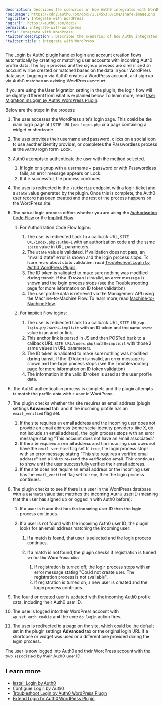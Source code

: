```yaml
---
description: Describes the scenarios of how Auth0 integrates with WordPress
'og:image': https://cdn2.auth0.com/docs/1.14553.0/img/share-image.png
'og:title': Integrate with WordPress
'og:url': https://auth0.com/docs/
permalink: integrate-with-wordpress
title: Integrate with WordPress
'twitter:description': Describes the scenarios of how Auth0 integrates with WordPress
'twitter:title': Integrate with WordPress
---
```

The Login by Auth0 plugin handles login and account creation flows automatically by creating or matching user accounts with incoming Auth0 profile data. The login process and the signup process are similar and an account will be created or matched based on the data in your WordPress database. Logging in via Auth0 creates a WordPress account, and sign up via Auth0 matches an existing WordPress account.

If you are using the User Migration setting in the plugin, the login flow will be slightly different from what is explained below. To learn more, read [User Migration in Login by Auth0 WordPress Plugin](/docs/customize/integrations/cms/wordpress-plugin/user-migration-in-login-by-auth0).

Below are the steps in the process:

1. The user accesses the WordPress site's login page. This could be the main login page at `[SITE URL]/wp-login.php` or a page containing a widget or shortcode.
2. The user provides their username and password, clicks on a social icon to use another identity provider, or completes the Passwordless process in the Auth0 login form, Lock.
3. Auth0 attempts to authenticate the user with the method selected.

   1. If login or signup with a username + password or with Passwordless fails, an error message appears on Lock.
   2. If it is successful, the process continues.
4. The user is redirected to the `/authorize` endpoint with a login ticket and a `state` value generated by the plugin. Once this is complete, the Auth0 user record has been created and the rest of the process happens on the WordPress site.
5. The actual login process differs whether you are using the [Authorization Code Flow](/docs/get-started/authentication-and-authorization-flow/authorization-code-flow) or the [Implicit Flow](/docs/authenticate/login/oidc-conformant-authentication/oidc-adoption-implicit-flow):

   1. For Authorization Code Flow logins:

      1. The user is redirected back to a callback URL, `SITE URL/index.php?auth0=1` with an authorization code and the same `state` value in URL parameters.
      2. The `state` value is validated. If validation does not pass, an "Invalid state" error is shown and the login process stops. To learn more about state validation, read [Troubleshoot Login by Auth0 WordPress Plugin](/docs/customize/integrations/cms/wordpress-plugin/troubleshoot-login-by-auth0).
      3. The ID token is validated to make sure nothing was modified during transit. If the ID token is invalid, an error message is shown and the login process stops (see the Troubleshooting page for more information on ID token validation)
      4. The user profile data is retrieved via the Management API using the Machine-to-Machine Flow. To learn more, read [Machine-to-Machine Flow](/docs/get-started/authentication-and-authorization-flow/client-credentials-flow).
   2. For Implicit Flow logins:

      1. The user is redirected back to a callback URL, `SITE URL/wp-login.php?auth0=implicit` with an ID token and the same `state` value in an anchor link.
      2. This anchor link is parsed in JS and then POSTed back to a callback URL `SITE URL/index.php?auth0=implicit` with those 2 same values in URL parameters.
      3. The ID token is validated to make sure nothing was modified during transit. If the ID token is invalid, an error message is shown and the login process stops (see the Troubleshooting page for more information on ID token validation)
      4. The information in the valid ID token is used as the user profile data.
6. The Auth0 authentication process is complete and the plugin attempts to match the profile data with a user in WordPress.
7. The plugin checks whether the site requires an email address (plugin settings **Advanced** tab) and if the incoming profile has an `email_verified` flag set.

   1. If the site requires an email address and the incoming user does not provide an email address (some social identity providers, like X, do not include an email address), the login process stops with an error message stating "This account does not have an email associated."
   2. If the site requires an email address and the incoming user does not have the `email_verified` flag set to `true`, the login process stops with an error message stating "This site requires a verified email address" and a link to re-send the verification email. This continues to show until the user successfully verifies their email address.
   3. If the site does not require an email address or the incoming user has the `email_verified` flag set to `true`, then the login process continues.
8. The plugin checks to see if there is a user in the WordPress database with a `usermeta` value that matches the incoming Auth0 user ID (meaning that the user has signed up or logged in with Auth0 before):

   1. If a user is found that has the incoming user ID then the login process continues.
   2. If a user is not found with the incoming Auth0 user ID, the plugin looks for an email address matching the incoming user:

      1. If a match is found, that user is selected and the login process continues.
      2. If a match is not found, the plugin checks if registration is turned on for the WordPress site:

         1. If registration is turned off, the login process stops with an error message stating "Could not create user. The registration process is not available"`.`
         2. If registration is turned on, a new user is created and the login process continues.
9. The found or created user is updated with the incoming Auth0 profile data, including their Auth0 user ID.
10. The user is logged into their WordPress account with `wp_set_auth_cookie` and the core `do_login` action fires.
11. The user is redirected to a page on the site, which could be the default set in the plugin settings **Advanced** tab or the original login URL if a shortcode or widget was used or a different one provided during the login process.

The user is now logged into Auth0 and their WordPress account with the two associated by their Auth0 user ID.

## Learn more

* [Install Login by Auth0](/docs/customize/integrations/cms/wordpress-plugin/install-login-by-auth0)
* [Configure Login by Auth0](/docs/customize/integrations/cms/wordpress-plugin/configure-login-by-auth0)
* [Troubleshoot Login by Auth0 WordPress Plugin](/docs/customize/integrations/cms/wordpress-plugin/troubleshoot-login-by-auth0)
* [Extend Login by Auth0 WordPress Plugin](/docs/customize/integrations/cms/wordpress-plugin/extend-login-by-auth0)